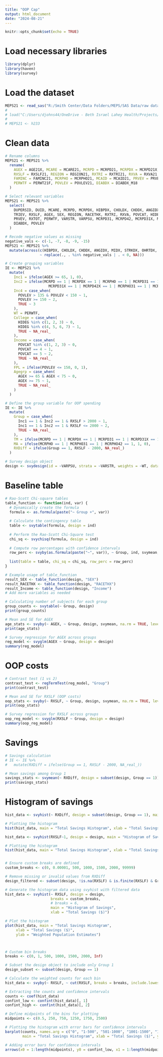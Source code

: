 ```yaml
---
title: "OOP Cap"
output: html_document
date: "2024-08-21"
---
```


```r
knitr::opts_chunk$set(echo = TRUE)
```

# Load necessary libraries
```r
library(dplyr)
library(haven)
library(survey)
```

# Load the dataset
```r
MEPS21 <- read_sas("R:/Smith Center/Data Folders/MEPS/SAS Data/raw data/h233.sas7bdat")
# 
# load("C:/Users/djohns44/OneDrive - Beth Israel Lahey Health/Projects/OOP Cap/OOP Cap/h233.Rdata")
# 
# MEPS21 <- h233
```

# Clean data
```r
# Rename columns
MEPS21 <- MEPS21 %>%
  rename(
    AGEX = AGE21X, MCARE = MCARE21, MCRPD = MCRPD21, MCRPDX = MCRPD21X, TRIEV = TRIEV21,
    RXSLF = RXSLF21, REGION = REGION21, RXTRI = RXTRI21, RXVA = RXVA21, POVCAT = POVCAT21,
    FAMINC = FAMINC21, MCRPHO = MCRPHO21, MCAID = MCAID21, PRVEV = PRVEV21, RXTOT = RXTOT21,
    PERWTF = PERWT21F, POVLEV = POVLEV21, DIABDX = DIABDX_M18
  )

# Select relevant variables
MEPS21 <- MEPS21 %>%
  select(
    DUPERSID, DUID, MCARE, MCRPD, MCRPDX, HIBPDX, CHOLDX, CHDDX, ANGIDX, MIDX, STRKDX, OHRTDX,
    TRIEV, RXSLF, AGEX, SEX, REGION, RACETHX, RXTRI, RXVA, POVCAT, HIDEG, FAMINC, MCRPHO, MCAID,
    PRVEV, RXTOT, PERWTF, VARSTR, VARPSU, MCRPD31, MCRPD42, MCRPD31X, MCRPD42X, MCRPHO31, MCRPHO42,
    DIABDX, POVLEV
  )

# Recode negative values as missing
negative_vals <- c(-1, -7, -8, -9, -15)
MEPS21 <- MEPS21 %>%
  mutate(across(c(HIBPDX, CHOLDX, CHDDX, ANGIDX, MIDX, STRKDX, OHRTDX, DIABDX),
                ~ replace(., . %in% negative_vals | . < 0, NA)))

# Create grouping variables
IE <- MEPS21 %>%
  mutate(
    Inc1 = ifelse(AGEX >= 65, 1, 0),
    Inc2 = ifelse(MCRPD == 1 | MCRPDX == 1 | MCRPHO == 1 | MCRPD31 == 1 | MCRPD42 == 1 |
                    MCRPD31X == 1 | MCRPD42X == 1 | MCRPHO31 == 1 | MCRPHO42 == 1, 1, 0),
    Inc4 = case_when(
      POVLEV > 135 & POVLEV < 150 ~ 1,
      POVLEV >= 150 ~ 2,
      TRUE ~ 3
    ),
    WT = PERWTF,
    College = case_when(
      HIDEG %in% c(1, 2, 3) ~ 0,
      HIDEG %in% c(4, 5, 6, 7) ~ 1,
      TRUE ~ NA_real_
    ),
    Income = case_when(
      POVCAT %in% c(1, 2, 3) ~ 0,
      POVCAT == 4 ~ 1,
      POVCAT == 5 ~ 2,
      TRUE ~ NA_real_
    ),
    FPL = ifelse(POVLEV <= 150, 0, 1),
    Agegrp = case_when(
      AGEX >= 65 & AGEX < 75 ~ 0,
      AGEX >= 75 ~ 1,
      TRUE ~ NA_real_
    )
  )

# Define the group variable for OOP spending
IE <- IE %>%
  mutate(
    Group = case_when(
      Inc1 == 1 & Inc2 == 1 & RXSLF > 2000 ~ 1,
      Inc1 == 1 & Inc2 == 1 & RXSLF <= 2000 ~ 2,
      TRUE ~ NA_real_
    ),
    TM = ifelse(MCRPD == 1 | MCRPDX == 1 | MCRPD31 == 1 | MCRPD31X == 1 | MCRPD42 == 1 | MCRPD42X == 1, 1, 0),
    MA = ifelse(MCRPHO == 1 | MCRPHO31 == 1 | MCRPHO42 == 1, 1, 0),
    RXDiff = ifelse(Group == 1, RXSLF - 2000, NA_real_)
  )

# Survey design object
design <- svydesign(id = ~VARPSU, strata = ~VARSTR, weights = ~WT, data = IE, nest = TRUE)
```

# Baseline table
```r
# Rao-Scott Chi-square tables
table_function <- function(ind, var) {
  # Dynamically create the formula
  formula <- as.formula(paste("~ Group +", var))
  
  # Calculate the contingency table
  table <- svytable(formula, design = ind)
  
  # Perform the Rao-Scott Chi-Square test
  chi_sq <- svychisq(formula, design = ind)
  
  # Compute row percentages with confidence intervals
  row_perc <- svyby(as.formula(paste("~", var)), ~ Group, ind, svymean, na.rm = TRUE, level = 0.95)
  
  list(table = table, chi_sq = chi_sq, row_perc = row_perc)
}

# Example usage of table_function
result_SEX <- table_function(design, "SEX")
result_RACETHX <- table_function(design, "RACETHX")
result_Income <- table_function(design, "Income")
# Add more variables as needed

# Calculating number of subjects for each group
group_counts <- svytable(~ Group, design)
print(group_counts)

# Mean and SE for AGEX
age_stats <- svyby(~ AGEX, ~ Group, design, svymean, na.rm = TRUE, level = 0.95)
print(age_stats)

# Survey regression for AGEX across groups
reg_model <- svyglm(AGEX ~ Group, design = design)
summary(reg_model)
```

# OOP costs
```r
# Contrast test (1 vs 2)
contrast_test <- regTermTest(reg_model, "Group")
print(contrast_test)

# Mean and SE for RXSLF (OOP costs)
oop_stats <- svyby(~ RXSLF, ~ Group, design, svymean, na.rm = TRUE, level = 0.95)
print(oop_stats)

# Survey regression for RXSLF across groups
oop_reg_model <- svyglm(RXSLF ~ Group, design = design)
summary(oop_reg_model)
```

# Savings
```r
# Savings calculation
# IE <- IE %>%
#   mutate(RXDiff = ifelse(Group == 1, RXSLF - 2000, NA_real_))

# Mean savings among Group 1
savings_stats <- svymean(~ RXDiff, design = subset(design, Group == 1))
print(savings_stats)
```

# Histogram of savings
```r
hist_data <- svyhist(~ RXDiff, design = subset(design, Group == 1), main = "Histogram of Savings", xlab = "Total Savings ($)")

# Plotting the histogram
hist(hist_data, main = "Total Savings Histogram", xlab = "Total Savings ($)", ylab = "Weighted Population Estimates")

hist_data <- svyhist(RXSLF~1, design = design, main = "Histogram of Savings", xlab = "Total Savings ($)")

# Plotting the histogram
hist(hist_data, main = "Total Savings Histogram", xlab = "Total Savings ($)", ylab = "Weighted Population Estimates")


# Ensure custom breaks are defined
custom_breaks <- c(0, 0.00001, 500, 1000, 1500, 2000, 99999)

# Remove missing or invalid values from RXDiff
design_filtered <- subset(design, !is.na(RXSLF) & is.finite(RXSLF) & Group == 1)

# Generate the histogram data using svyhist with filtered data
hist_data <- svyhist(~ RXSLF, design = design, 
                     breaks = custom_breaks,
                     # breaks = 6,
                     main = "Histogram of Savings", 
                     xlab = "Total Savings ($)")

# Plot the histogram
plot(hist_data, main = "Total Savings Histogram", 
     xlab = "Total Savings ($)", 
     ylab = "Weighted Population Estimates")



# Custom bin breaks
breaks <- c(0, 1, 500, 1000, 1500, 2000, Inf)

# Subset the design object to include only Group 1
design_subset <- subset(design, Group == 1)

# Calculate the weighted counts for each bin
hist_data <- svyby(~ RXSLF, ~ cut(RXSLF, breaks = breaks, include.lowest = TRUE, right = FALSE), design, svytotal, na.rm = TRUE)

# Extracting the counts and confidence intervals
counts <- coef(hist_data)
confint_low <- confint(hist_data)[, 1]
confint_high <- confint(hist_data)[, 2]

# Define midpoints of the bins for plotting
midpoints <- c(0.5, 250, 750, 1250, 1750, 2500)

# Plotting the histogram with error bars for confidence intervals
barplot(counts, names.arg = c("0", "1-500", "501-1000", "1001-1500", "1501-2000", ">2000", "Inf"),
        main = "Total Savings Histogram", xlab = "Total Savings ($)", ylab = "Weighted Population Estimates", ylim = c(0, max(confint_high) * 1.2))

# Adding error bars for confidence intervals
arrows(x0 = 1:length(midpoints), y0 = confint_low, x1 = 1:length(midpoints), y1 = confint_high, angle = 90, code = 3, length = 0.1)
```